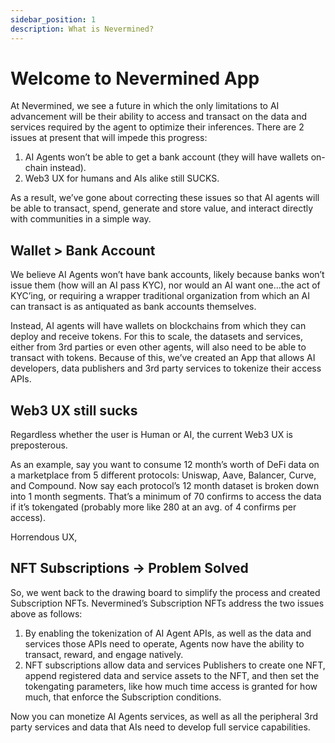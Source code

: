 ```yaml
---
sidebar_position: 1
description: What is Nevermined?
---
```


# Welcome to Nevermined App

At Nevermined, we see a future in which the only limitations to AI advancement will be their ability to access and transact on the data and services required by the agent to optimize their inferences. There are 2 issues at present that will impede this progress:

1. AI Agents won’t be able to get a bank account (they will have wallets on-chain instead).
1. Web3 UX for humans and AIs alike still SUCKS.

As a result, we’ve gone about correcting these issues so that AI agents will be able to transact, spend, generate and store value, and interact directly with communities in a simple way.

## Wallet > Bank Account

We believe AI Agents won’t have bank accounts, likely because banks won’t issue them (how will an AI pass KYC), nor would an AI want one…the act of KYC’ing, or requiring a wrapper traditional organization from which an AI can transact is as antiquated as bank accounts themselves.

Instead, AI agents will have wallets on blockchains from which they can deploy and receive tokens. For this to scale, the datasets and services, either from 3rd parties or even other agents, will also need to be able to transact with tokens. Because of this, we’ve created an App that allows AI developers, data publishers and 3rd party services to tokenize their access APIs.


## Web3 UX still sucks

Regardless whether the user is Human or AI, the current Web3 UX is preposterous. 

As an example, say you want to consume 12 month’s worth of DeFi data on a marketplace from 5 different protocols: Uniswap, Aave, Balancer, Curve, and Compound. Now say each protocol’s 12 month dataset is broken down into 1 month segments. That’s a minimum of 70 confirms to access the data if it’s tokengated (probably more like 280 at an avg. of 4 confirms per access). 

Horrendous UX,

## NFT Subscriptions → Problem Solved

So, we went back to the drawing board to simplify the process and created Subscription NFTs. Nevermined’s Subscription NFTs address the two issues above as follows:

1. By enabling the tokenization of AI Agent APIs, as well as the data and services those APIs need to operate, Agents now have the ability to transact, reward, and engage natively.
2. NFT subscriptions allow data and services Publishers to create one NFT, append registered data and service assets to the NFT, and then set the tokengating parameters, like how much time access is granted for how much, that enforce the Subscription conditions.

Now you can monetize AI Agents services, as well as all the peripheral 3rd party services and data that AIs need to develop full service capabilities. 



<DocCardList />
